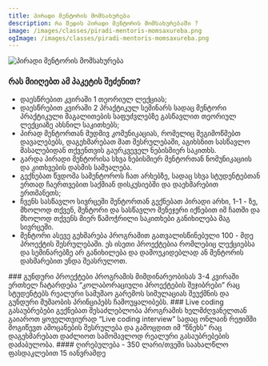 ```yaml
---
title: პირადი მენტორის მომსახურება
description: რა შედის პირადი მენტორის მომსახურებაში ?
image: /images/classes/piradi-mentoris-momsaxureba.png
ogImage: /images/classes/piradi-mentoris-momsaxureba.png
---
```


<img alt="პირადი მენტორის მომსახურება" src="/images/classes/piradi-mentoris-momsaxureba.png" />

### რას მიიღებთ ამ პაკეტის შეძენით?

- დაესწრებით კვირაში 1 თეორიულ ლექციას;
- დაესწრებით კვირაში 2 პრაქტიკულ სემინარს სადაც მენტორი პრაქტიკული მაგალითების საფუძვლებზე გასწავლით თეორიულ ლექციაზე ახსნილ საკითხებს;
- პირად მენტორთან მუდმივ კომუნიკაციას, რომელიც შეგიმოწმებთ დავალებებს, დაგეხმარებათ მათ შესრულებაში, აგიხსნით სასწავლო მასალებიდან თქვენთვის გაურკვეველ ნებისმიერ საკითხს.
- გარდა პირადი მენტორისა სხვა ნებისმიერ მენტორთან ნომუნიკაციის და კითხვების დასმის საშუალება.
- გექნებათ წვდომა სამენტოროს ჩათ არხებზე, სადაც სხვა სტუდენტებთან ერთად ჩაერთვებით საქმიან დისკუსიებში და დაეხმარებით ერთმანეთს;
- ჩვენს სასწავლო სივრცეში მენტორთან გექნებათ პირადი არხი, 1-1 - ზე, მხოლოდ თქვენ, მენტორი და სასწავლო მენეჯერი იქნებით იმ ჩათში და მხოლოდ თქვენს მიერ წამოჭრილი საკითხები განიხილება მაგ სივრცეში.
- მენტორი ასევე გეხმარება პროგრამით გათვალისწინებული 100 - მდე პროექტის შესრულებაში. ეს ისეთი პროექტებია რომლებიც ლექციებსა და სემინარებზე არ განიხილება და დამოუკიდებლად ან მენტორის დახმარებით უნდა შეასრულოთ.

<Callout>
  ### გუნდური პროექტები პროგრამის მიმდინარეობისას 3-4 კვირაში ერთხელ ჩატარდება
  “კოლაბორაციული პროექტების შეჯიბრები” რაც სტუდენტებს რეალური სამუშაო გარემოს
  სიმულაციას შეუქმნის და გუნდური მუშაობის პრინციპებს ჩამოუყალიბებს.
</Callout>

<Callout>
### Live coding გასაუბრებები
გექნებათ შესაძლებლობა პროგრამის ხელმძღვანელთან გაიაროთ ყოველთვიურად “Live coding interview” სადაც ონლაინ რეჟიმში მოგიწევთ ამოცანების შესრულება და გამოცდით იმ “წნეხს” რაც დაგეხმარებათ დაძლიოთ სამომავლოდ რეალური გასაუბრებების დაძაბულობა.

</Callout>
#### ღირებულება - 350 ლარი/თვეში საახალწლო ფასდაკლებით 15 იანვრამდე

<br />

<RegistrationBtn />